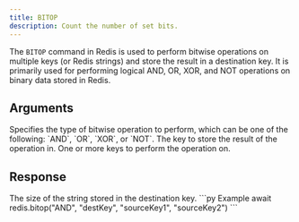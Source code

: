 ```yaml
---
title: BITOP
description: Count the number of set bits.
---
```


The `BITOP` command in Redis is used to perform bitwise operations on multiple keys (or Redis strings) and store the result in a destination key. It is primarily used for performing logical AND, OR, XOR, and NOT operations on binary data stored in Redis.


## Arguments

<ParamField body="operation" type="AND | OR | XOR | NOT" required>
   Specifies the type of bitwise operation to perform, which can be one of the following: `AND`, `OR`, `XOR`, or `NOT`.
</ParamField>

<ParamField body="destinationKey" type="string" required>
    The key to store the result of the operation in.
</ParamField>

<ParamField body="sourceKeys" type="...string[]" required >
    One or more keys to perform the operation on.
    </ParamField>

## Response

<ResponseField type="integer" required>
  The size of the string stored in the destination key.
</ResponseField>

<RequestExample>
```py Example
 await redis.bitop("AND", "destKey", "sourceKey1", "sourceKey2")
```
</RequestExample>
